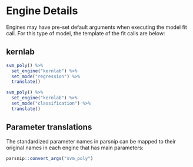 # Engine Details

Engines may have pre-set default arguments when executing the model fit call. 
For this type of model, the template of the fit calls are below:

## kernlab

```r
svm_poly() %>% 
  set_engine("kernlab") %>% 
  set_mode("regression") %>% 
  translate()
```

```r
svm_poly() %>% 
  set_engine("kernlab") %>% 
  set_mode("classification") %>% 
  translate()
```

## Parameter translations

The standardized parameter names in parsnip can be mapped to their original 
names in each engine that has main parameters:

```r
parsnip::convert_args("svm_poly")
```

